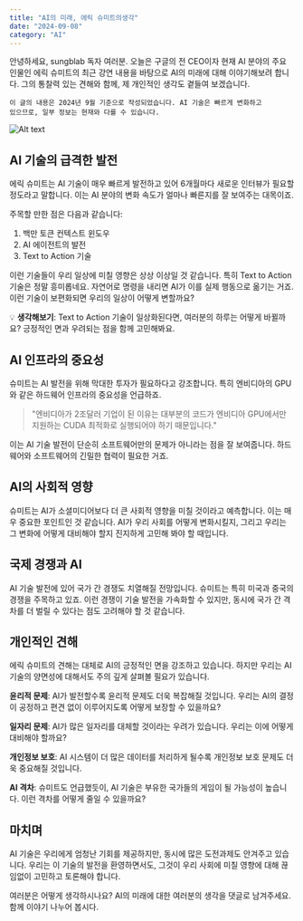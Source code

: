 ```yaml
---
title: "AI의 미래, 에릭 슈미트의생각"
date: "2024-09-08"
category: "AI"
---
```


안녕하세요, sungblab 독자 여러분. 오늘은 구글의 전 CEO이자 현재 AI 분야의 주요 인물인 에릭 슈미트의 최근 강연 내용을 바탕으로 AI의 미래에 대해 이야기해보려 합니다. 그의 통찰력 있는 견해와 함께, 제 개인적인 생각도 곁들여 보겠습니다.

    이 글의 내용은 2024년 9월 기준으로 작성되었습니다. AI 기술은 빠르게 변화하고
    있으므로, 일부 정보는 현재와 다를 수 있습니다.

![Alt text](/images/3.png)

## AI 기술의 급격한 발전

에릭 슈미트는 AI 기술이 매우 빠르게 발전하고 있어 6개월마다 새로운 인터뷰가 필요할 정도라고 말합니다. 이는 AI 분야의 변화 속도가 얼마나 빠른지를 잘 보여주는 대목이죠.

주목할 만한 점은 다음과 같습니다:

1. 백만 토큰 컨텍스트 윈도우
2. AI 에이전트의 발전
3. Text to Action 기술

이런 기술들이 우리 일상에 미칠 영향은 상상 이상일 것 같습니다. 특히 Text to Action 기술은 정말 흥미롭네요. 자연어로 명령을 내리면 AI가 이를 실제 행동으로 옮기는 거죠. 이런 기술이 보편화되면 우리의 일상이 어떻게 변할까요?

💡 **생각해보기**: Text to Action 기술이 일상화된다면, 여러분의 하루는 어떻게
바뀔까요? 긍정적인 면과 우려되는 점을 함께 고민해봐요.

## AI 인프라의 중요성

슈미트는 AI 발전을 위해 막대한 투자가 필요하다고 강조합니다. 특히 엔비디아의 GPU와 같은 하드웨어 인프라의 중요성을 언급하죠.

> "엔비디아가 2조달러 기업이 된 이유는 대부분의 코드가 엔비디아 GPU에서만 지원하는 CUDA 최적화로 실행되어야 하기 때문입니다."

이는 AI 기술 발전이 단순히 소프트웨어만의 문제가 아니라는 점을 잘 보여줍니다. 하드웨어와 소프트웨어의 긴밀한 협력이 필요한 거죠.

## AI의 사회적 영향

슈미트는 AI가 소셜미디어보다 더 큰 사회적 영향을 미칠 것이라고 예측합니다. 이는 매우 중요한 포인트인 것 같습니다. AI가 우리 사회를 어떻게 변화시킬지, 그리고 우리는 그 변화에 어떻게 대비해야 할지 진지하게 고민해 봐야 할 때입니다.

## 국제 경쟁과 AI

AI 기술 발전에 있어 국가 간 경쟁도 치열해질 전망입니다. 슈미트는 특히 미국과 중국의 경쟁을 주목하고 있죠. 이런 경쟁이 기술 발전을 가속화할 수 있지만, 동시에 국가 간 격차를 더 벌릴 수 있다는 점도 고려해야 할 것 같습니다.

## 개인적인 견해

에릭 슈미트의 견해는 대체로 AI의 긍정적인 면을 강조하고 있습니다. 하지만 우리는 AI 기술의 양면성에 대해서도 주의 깊게 살펴볼 필요가 있습니다.

**윤리적 문제**: AI가 발전할수록 윤리적 문제도 더욱 복잡해질 것입니다. 우리는 AI의 결정이 공정하고 편견 없이 이루어지도록 어떻게 보장할 수 있을까요?

**일자리 문제**: AI가 많은 일자리를 대체할 것이라는 우려가 있습니다. 우리는 이에 어떻게 대비해야 할까요?

**개인정보 보호**: AI 시스템이 더 많은 데이터를 처리하게 될수록 개인정보 보호 문제도 더욱 중요해질 것입니다.

**AI 격차**: 슈미트도 언급했듯이, AI 기술은 부유한 국가들의 게임이 될 가능성이 높습니다. 이런 격차를 어떻게 줄일 수 있을까요?

## 마치며

AI 기술은 우리에게 엄청난 기회를 제공하지만, 동시에 많은 도전과제도 안겨주고 있습니다. 우리는 이 기술의 발전을 환영하면서도, 그것이 우리 사회에 미칠 영향에 대해 끊임없이 고민하고 토론해야 합니다.

여러분은 어떻게 생각하시나요? AI의 미래에 대한 여러분의 생각을 댓글로 남겨주세요. 함께 이야기 나누어 봅시다.

